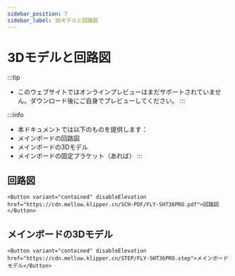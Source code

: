 ```yaml
---
sidebar_position: 7
sidebar_label: 3Dモデルと回路図
---
```




# 3Dモデルと回路図


:::tip
* このウェブサイトではオンラインプレビューはまだサポートされていません。ダウンロード後にご自身でプレビューしてください。
:::

:::info
* 本ドキュメントでは以下のものを提供します：
* メインボードの回路図
* メインボードの3Dモデル
* メインボードの固定ブラケット（あれば）
:::

## 回路図

    <Button variant="contained" disableElevation href="https://cdn.mellow.klipper.cn/SCH-PDF/FLY-SHT36PRO.pdf">回路図</Button>


## メインボードの3Dモデル

    <Button variant="contained" disableElevation href="https://cdn.mellow.klipper.cn/STEP/FLY-SHT36PRO.step">メインボードモデル</Button>